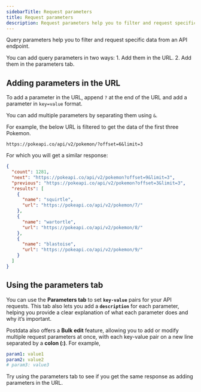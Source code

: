 ```yaml
---
sidebarTitle: Request parameters
title: Request parameters
description: Request parameters help you to filter and request specific data from an API endpoint.
---
```


Query parameters help you to filter and request specific data from an API endpoint.

<Tip>
  You can add query parameters in two ways:
  1. Add them in the URL.
  2. Add them in the parameters tab.
</Tip>

## Adding parameters in the URL

To add a parameter in the URL, append `?` at the end of the URL and add a parameter in `key=value` format.

You can add multiple parameters by separating them using `&`.

For example, the below URL is filtered to get the data of the first three Pokemon.

```
https://pokeapi.co/api/v2/pokemon/?offset=6&limit=3
```

For which you will get a similar response:

```json
{
  "count": 1281,
  "next": "https://pokeapi.co/api/v2/pokemon?offset=9&limit=3",
  "previous": "https://pokeapi.co/api/v2/pokemon?offset=3&limit=3",
  "results": [
    {
      "name": "squirtle",
      "url": "https://pokeapi.co/api/v2/pokemon/7/"
    },
    {
      "name": "wartortle",
      "url": "https://pokeapi.co/api/v2/pokemon/8/"
    },
    {
      "name": "blastoise",
      "url": "https://pokeapi.co/api/v2/pokemon/9/"
    }
  ]
}
```

## Using the parameters tab

You can use the **Parameters tab** to set **`key-value`** pairs for your API requests. This tab also lets you add a **`description`** for each parameter, helping you provide a clear explanation of what each parameter does and why it’s important.

Postdata also offers a <Icon icon="pen-to-square" iconType="solid" />  **Bulk edit** feature, allowing you to add or modify multiple request parameters at once, with each key-value pair on a new line separated by a **colon (:)**. For example,

```yaml
param1: value1
param2: value2
# param3: value3
```

Try using the parameters tab to see if you get the same response as adding parameters in the URL.
